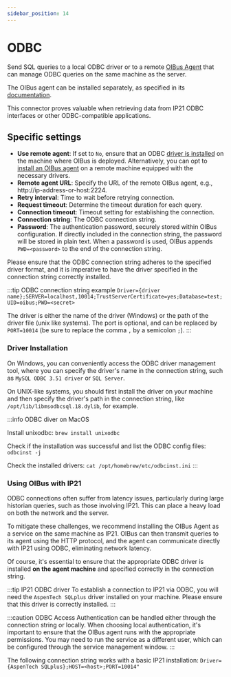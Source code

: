 ```yaml
---
sidebar_position: 14
---
```



# ODBC
Send SQL queries to a local ODBC driver or to a remote [OIBus Agent](../oibus-agent/odbc.md) that can manage ODBC
queries on the same machine as the server.

The OIBus agent can be installed separately, as specified in its [documentation](../oibus-agent/installation).

This connector proves valuable when retrieving data from IP21 ODBC interfaces or other ODBC-compatible applications.

## Specific settings
- **Use remote agent**: If set to `No`, ensure that an ODBC [driver is installed](#driver-installation) on the machine
where OIBus is deployed. Alternatively, you can opt to [install an OIBus agent](../oibus-agent/installation) on a remote
machine equipped with the necessary drivers.
- **Remote agent URL**: Specify the URL of the remote OIBus agent, e.g., http://ip-address-or-host:2224.
- **Retry interval**: Time to wait before retrying connection.
- **Request timeout**: Determine the timeout duration for each query.
- **Connection timeout**: Timeout setting for establishing the connection.
- **Connection string**: The ODBC connection string.
- **Password**: The authentication password, securely stored within OIBus configuration. If directly included in the
connection string, the password will be stored in plain text. When a password is used, OIBus appends `PWD=<password>` to
the end of the connection string.

Please ensure that the ODBC connection string adheres to the specified driver format, and it is imperative to have the
driver specified in the connection string correctly installed.

:::tip ODBC connection string example
`Driver={driver name};SERVER=localhost,10014;TrustServerCertificate=yes;Database=test;UID=oibus;PWD=<secret>`

The driver is either the name of the driver (Windows) or the path of the driver file (unix like systems).
The port is optional, and can be replaced by `PORT=10014` (be sure to replace the comma `,` by a semicolon `;`).
:::

### Driver Installation
On Windows, you can conveniently access the ODBC driver management tool, where you can specify the driver's name in the
connection string, such as `MySQL ODBC 3.51 driver` or `SQL Server`.

On UNIX-like systems, you should first install the driver on your machine and then specify the driver's path in the
connection string, like `/opt/lib/libmsodbcsql.18.dylib`, for example.

:::info ODBC diver on MacOS

Install unixodbc: `brew install unixodbc`

Check if the installation was successful and list the ODBC config files: `odbcinst -j`

Check the installed drivers: `cat /opt/homebrew/etc/odbcinst.ini`
:::

### Using OIBus with IP21
ODBC connections often suffer from latency issues, particularly during large historian queries, such as those involving
IP21. This can place a heavy load on both the network and the server.

To mitigate these challenges, we recommend installing the OIBus Agent as a service on the same machine as IP21. OIBus
can then transmit queries to its agent using the HTTP protocol, and the agent can communicate directly with IP21 using
ODBC, eliminating network latency.

Of course, it's essential to ensure that the appropriate ODBC driver is installed **on the agent machine** and specified
correctly in the connection string.

:::tip IP21 ODBC driver
To establish a connection to IP21 via ODBC, you will need the `AspenTech SQLplus` driver installed on your machine.
Please ensure that this driver is correctly installed.
:::

:::caution ODBC Access
Authentication can be handled either through the connection string or locally. When choosing local authentication, it's
important to ensure that the OIBus agent runs with the appropriate permissions. You may need to run the service as a
different user, which can be configured through the service management window.
:::

The following connection string works with a basic IP21 installation: `Driver={AspenTech SQLplus};HOST=<host>;PORT=10014"`

<ItemSettings></ItemSettings>